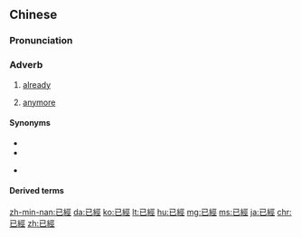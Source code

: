{{also|已经}}
==Chinese==
{{zh-forms|s=已经}}

===Pronunciation===
{{zh-pron
|m=yǐjīng,tl=y
|ma=zh-yǐjing.ogg
|c=ji5 ging1
|h=pfs=yí-kîn
|mn=í-keng
|md=ī-gĭng
|w=2i jin
|cat=adv
}}

===Adverb===
{{zh-adv}}

# [[already]] {{gloss|often omitted when translated into idiomatic English}}
#: {{zh-x|心 已經 走 了，沒有 感覺 了，是 不是 我 不 再 愛 他 了？|My heart''''s''' turn'''ed''' cold, the feeling's gone - is it because I don't love him anymore?}}
#: {{zh-x|哥們兒{r}，你 已經 走 了 沒？|Dude, have you left '''already'''?}}
#: {{zh-x|當地 監獄 的 空{kòng}位 已經 告罄。|Local prison vacancies have '''already''' been exhausted.}}
# [[anymore]]
#: {{zh-x|我 已經 沒 辦法 忍受 了！|I can't take it '''anymore'''!}}

====Synonyms====
* {{zh-l|業經}}
* {{zh-l|業已}}
* {{qualifier|Cantonese}} {{zh-l|經已}}

====Derived terms====
{{zh-der|已婚}}

{{zh-cat|Beginning}}

[[zh-min-nan:已經]]
[[da:已經]]
[[ko:已經]]
[[lt:已經]]
[[hu:已經]]
[[mg:已經]]
[[ms:已經]]
[[ja:已經]]
[[chr:已經]]
[[zh:已經]]